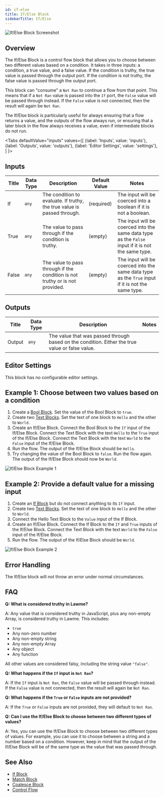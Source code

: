 ```yaml
---
id: if-else
title: If/Else Block
sidebarTitle: If/Else
---
```



![If/Else Block Screenshot](./assets/if-else-block.png)

## Overview

The If/Else Block is a control flow block that allows you to choose between two different values based on a condition. It takes in three inputs: a condition, a true value, and a false value. If the condition is truthy, the true value is passed through the output port. If the condition is not truthy, the false value is passed through the output port.

This block can "consume" a `Not Ran` to continue a flow from that point. This means that if a `Not Ran` value is passed into the `If` port, the `False` value will be passed through instead. If the `False` value is not connected, then the result will again be `Not Ran`.

The If/Else block is particularly useful for always ensuring that a flow returns a value, and the outputs of the flow always run, or ensuring that a later block in the flow always receives a value, even if intermediate blocks do not run.

<Tabs
  defaultValue="inputs"
  values={[
    {label: 'Inputs', value: 'inputs'},
    {label: 'Outputs', value: 'outputs'},
    {label: 'Editor Settings', value: 'settings'},
  ]
}>

<TabItem value="inputs">

## Inputs

| Title | Data Type | Description                                                                  | Default Value | Notes                                                                                              |
| ----- | --------- | ---------------------------------------------------------------------------- | ------------- | -------------------------------------------------------------------------------------------------- |
| If    | `any`     | The condition to evaluate. If truthy, the true value is passed through.      | (required)    | The input will be coerced into a boolean if it is not a boolean.                                   |
| True  | `any`     | The value to pass through if the condition is truthy.                        | (empty)       | The input will be coerced into the same data type as the `False` input if it is not the same type. |
| False | `any`     | The value to pass through if the condition is not truthy or is not provided. | (empty)       | The input will be coerced into the same data type as the `True` input if it is not the same type.  |

</TabItem>

<TabItem value="outputs">

## Outputs

| Title  | Data Type | Description                                                                                     | Notes |
| ------ | --------- | ----------------------------------------------------------------------------------------------- | ----- |
| Output | `any`     | The value that was passed through based on the condition. Either the true value or false value. |       |

</TabItem>

<TabItem value="settings">

## Editor Settings

This block has no configurable editor settings.

</TabItem>

</Tabs>

## Example 1: Choose between two values based on a condition

1. Create a [Bool Block](./bool.mdx). Set the value of the Bool Block to `true`.
2. Create two [Text Blocks](./text.mdx). Set the text of one block to `Hello` and the other to `World`.
3. Create an If/Else Block. Connect the Bool Block to the `If` input of the If/Else Block. Connect the Text Block with the text `Hello` to the `True` input of the If/Else Block. Connect the Text Block with the text `World` to the `False` input of the If/Else Block.
4. Run the flow. The output of the If/Else Block should be `Hello`.
5. Try changing the value of the Bool Block to `false`. Run the flow again. The output of the If/Else Block should now be `World`.

![If/Else Block Example 1](./assets/if-else-block-example-01.png)

## Example 2: Provide a default value for a missing input

1. Create an [If Block](./if.mdx) but do not connect anything to its `If` input.
2. Create two [Text Blocks](./text.mdx). Set the text of one block to `Hello` and the other to `World`.
3. Connect the Hello Text Block to the `Value` input of the If Block.
4. Create an If/Else Block. Connect the If Block to the `If` and `True` inputs of the If/Else Block. Connect the Text Block with the text `World` to the `False` input of the If/Else Block.
5. Run the flow. The output of the If/Else Block should be `World`.

![If/Else Block Example 2](./assets/if-else-block-example-02.png)

## Error Handling

The If/Else block will not throw an error under normal circumstances.

## FAQ

**Q: What is considered truthy in Lawme?**

A: Any value that is considered truthy in JavaScript, plus any non-empty Array, is considered truthy in Lawme. This includes:

- `true`
- Any non-zero number
- Any non-empty string
- Any non-empty Array
- Any object
- Any function

All other values are considered falsy, including the string value `"false"`.

**Q: What happens if the `If` input is `Not Ran`?**

A: If the `If` input is `Not Ran`, the `False` value will be passed through instead. If the `False` value is not connected, then the result will again be `Not Ran`.

**Q: What happens if the `True` or `False` inputs are not provided?**

A: If the `True` or `False` inputs are not provided, they will default to `Not Ran`.

**Q: Can I use the If/Else Block to choose between two different types of values?**

A: Yes, you can use the If/Else Block to choose between two different types of values. For example, you can use it to choose between a string and a number based on a condition. However, keep in mind that the output of the If/Else Block will be of the same type as the value that was passed through.

## See Also

- [If Block](./if.mdx)
- [Match Block](./match.mdx)
- [Coalesce Block](./coalesce.mdx)
- [Control Flow](../user-guide/workflow/control-flow.md)
